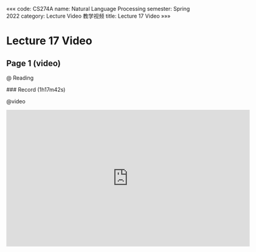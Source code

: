 «««
code: CS274A
name: Natural Language Processing
semester: Spring 2022
category: Lecture Video 教学视频
title: Lecture 17 Video
»»»

# Lecture 17 Video

## Page 1 (video)

@ Reading

<div class="markdown-body">
### Record (1h17m42s)
</div>

@video

<iframe src="https://sbfull.com/e/c5lf5d11xjmv.html" frameborder=0 marginwidth=0 marginheight=0 scrolling=no width=640 height=360 allowfullscreen></iframe>

